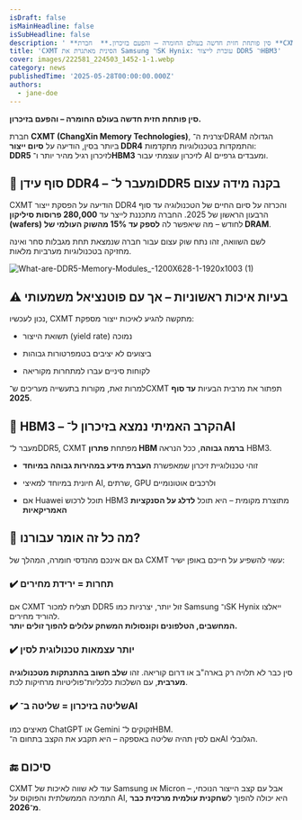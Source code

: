 ```yaml
---
isDraft: false
isMainHeadline: false
isSubHeadline: false
description: ' **סין פותחת חזית חדשה בעולם החומרה – והפעם בזיכרון.**  חברת **CXMT (ChangXin Memory Technologies)**, יצרנית ה־DRAM הגדולה ביותר בסין, הודיע'
title: 'CXMT הסינית מאתגרת את Samsung ו־SK Hynix: עוברת לייצור DDR5 ו־HBM3'
cover: images/222581_224503_1452-1-1.webp
category: news
publishedTime: '2025-05-28T00:00:00.000Z'
authors:
  - jane-doe
---
```


**סין פותחת חזית חדשה בעולם החומרה – והפעם בזיכרון.**

חברת **CXMT (ChangXin Memory Technologies)**, יצרנית ה־DRAM הגדולה ביותר בסין, הודיעה על **סיום ייצור DDR4** והתמקדות בטכנולוגיות מתקדמות:  
**DDR5** לזיכרון רגיל מהיר יותר ו־**HBM3** לזיכרון עוצמתי עבור AI ומעבדים גרפיים.

## **🔁 סוף עידן DDR4 – ומעבר ל־DDR5 בקנה מידה עצום**

CXMT הודיעה על הפסקת ייצור DDR4 והכרזה על סיום החיים של הטכנולוגיה עד סוף הרבעון הראשון של 2025. 
החברה מתכננת לייצר עד **280,000 פרוסות סיליקון (wafers)** לחודש – מה שיאפשר לה **לספק עד 15% מהשוק העולמי של DRAM**.

לשם השוואה, זהו נתח שוק עצום עבור חברה שנמצאת תחת מגבלות סחר ואינה מחזיקה בטכנולוגיות מערביות מלאות.

![What-are-DDR5-Memory-Modules_-1200X628-1-1920x1003 (1)](images/What-are-DDR5-Memory-Modules_-1200X628-1-1920x1003-1-1600x836.webp)

## **⚠️ בעיות איכות ראשוניות – אך עם פוטנציאל משמעותי**

נכון לעכשיו, CXMT מתקשה להגיע לאיכות ייצור מספקת:

- תשואת הייצור (yield rate) נמוכה
    
- ביצועים לא יציבים בטמפרטורות גבוהות
    
- לקוחות סיניים עברו למתחרות מקוריאה
    

למרות זאת, מקורות בתעשייה מעריכים ש־CXMT תפתור את מרבית הבעיות **עד סוף 2025**.

## **🧠 HBM3 – הקרב האמיתי נמצא בזיכרון ל־AI**

מעבר ל־DDR5, CXMT מפתחת **פתרון HBM ברמה גבוהה**, ככל הנראה HBM3.

- זוהי טכנולוגיית זיכרון שמאפשרת **העברת מידע במהירות גבוהה במיוחד**
    
- חיונית במיוחד למאיצי AI, שרתים, GPU ולרכבים אוטונומיים
    
- אם Huawei תוכל לרכוש HBM3 מתוצרת מקומית – היא תוכל **לדלג על הסנקציות האמריקאיות**
    

## **🧭 מה כל זה אומר עבורנו?**

גם אם אינכם מהנדסי חומרה, המהלך של CXMT עשוי להשפיע על חייכם באופן ישיר:

### **✔️ תחרות = ירידת מחירים**

אם CXMT תצליח למכור DDR5 זול יותר, יצרניות כמו Samsung ו־SK Hynix ייאלצו להוריד מחירים.  
**המחשבים, הטלפונים וקונסולות המשחק עלולים להפוך זולים יותר.**

### **✔️ יותר עצמאות טכנולוגית לסין**

סין כבר לא תלויה רק בארה"ב או דרום קוריאה. זהו **שלב חשוב בהתנתקות מטכנולוגיה מערבית**, עם השלכות כלכליות־פוליטיות מרחיקות לכת.

### **✔️ שליטה בזיכרון = שליטה ב־AI**

מאיצים כמו ChatGPT או Gemini זקוקים ל־HBM.  
אם לסין תהיה שליטה באספקה – היא תקבע את הקצב בתחום ה־AI הגלובלי.

## **🔚 סיכום**

CXMT עוד לא שווה לאיכות של Samsung או Micron – אבל עם קצב הייצור הנוכחי, התמיכה הממשלתית והפוקוס על AI, היא יכולה להפוך ל**שחקנית עולמית מרכזית כבר מ־2026**.
